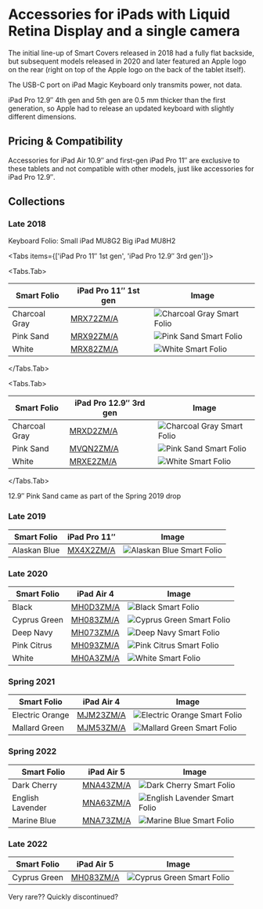 
# Accessories for iPads with Liquid Retina Display and a single camera


The initial line-up of Smart Covers released in 2018 had a fully flat backside, but subsequent models released in 2020 and later featured an Apple logo on the rear (right on top of the Apple logo on the back of the tablet itself).

The USB-C port on iPad Magic Keyboard only transmits power, not data.

iPad Pro 12.9″ 4th gen and 5th gen are 0.5 mm thicker than the first generation, so Apple had to release an updated keyboard with slightly different dimensions.


## Pricing & Compatibility

Accessories for iPad Air 10.9″ and first-gen iPad Pro 11″ are exclusive to these tablets and not compatible with other models, just like accessories for iPad Pro 12.9″.

## Collections

### Late 2018

Keyboard Folio:
Small iPad MU8G2
Big iPad MU8H2

<Tabs
  items={['iPad Pro 11″ 1st gen', 'iPad Pro 12.9″ 3rd gen']}>

<Tabs.Tab>

| Smart Folio   | iPad Pro 11″ 1st gen          | Image                                               |
| ------------- | ----------------------------- | --------------------------------------------------- |
| Charcoal Gray | [MRX72ZM/A](/everycase/MRX72) | ![Charcoal Gray Smart Folio](/everyphone/MRX72.png) |
| Pink Sand     | [MRX92ZM/A](/everycase/MRX92) | ![Pink Sand Smart Folio](/everyphone/MRX92.png)     |
| White         | [MRX82ZM/A](/everycase/MRX82) | ![White Smart Folio](/everyphone/MRX82.png)         |

</Tabs.Tab>

<Tabs.Tab>

| Smart Folio   | iPad Pro 12.9″ 3rd gen        | Image                                               |
| ------------- | ----------------------------- | --------------------------------------------------- |
| Charcoal Gray | [MRXD2ZM/A](/everycase/MRXD2) | ![Charcoal Gray Smart Folio](/everyphone/MRXD2.png) |
| Pink Sand     | [MVQN2ZM/A](/everycase/MVQN2) | ![Pink Sand Smart Folio](/everyphone/MVQN2.png)     |
| White         | [MRXE2ZM/A](/everycase/MRXE2) | ![White Smart Folio](/everyphone/MRXE2.png)         |

</Tabs.Tab>
</Tabs>

12.9″ Pink Sand came as part of the Spring 2019 drop

### Late 2019

| Smart Folio  | iPad Pro 11″                  | Image                                              |
| ------------ | ----------------------------- | -------------------------------------------------- |
| Alaskan Blue | [MX4X2ZM/A](/everycase/MX4X2) | ![Alaskan Blue Smart Folio](/everyphone/MX4X2.png) |

### Late 2020

| Smart Folio  | iPad Air 4                    | Image                                              |
| ------------ | ----------------------------- | -------------------------------------------------- |
| Black        | [MH0D3ZM/A](/everycase/MH0D3) | ![Black Smart Folio](/everyphone/MH0D3.png)        |
| Cyprus Green | [MH083ZM/A](/everycase/MH083) | ![Cyprus Green Smart Folio](/everyphone/MH083.png) |
| Deep Navy    | [MH073ZM/A](/everycase/MH073) | ![Deep Navy Smart Folio](/everyphone/MH073.png)    |
| Pink Citrus  | [MH093ZM/A](/everycase/MH093) | ![Pink Citrus Smart Folio](/everyphone/MH093.png)  |
| White        | [MH0A3ZM/A](/everycase/MH0A3) | ![White Smart Folio](/everyphone/MH0A3.png)        |

### Spring 2021

| Smart Folio     | iPad Air 4                    | Image                                                 |
| --------------- | ----------------------------- | ----------------------------------------------------- |
| Electric Orange | [MJM23ZM/A](/everycase/MJM23) | ![Electric Orange Smart Folio](/everyphone/MJM23.png) |
| Mallard Green   | [MJM53ZM/A](/everycase/MJM53) | ![Mallard Green Smart Folio](/everyphone/MJM53.png)   |

### Spring 2022

| Smart Folio      | iPad Air 5                    | Image                                                  |
| ---------------- | ----------------------------- | ------------------------------------------------------ |
| Dark Cherry      | [MNA43ZM/A](/everycase/MNA43) | ![Dark Cherry Smart Folio](/everyphone/MNA43.png)      |
| English Lavender | [MNA63ZM/A](/everycase/MNA63) | ![English Lavender Smart Folio](/everyphone/MNA63.png) |
| Marine Blue      | [MNA73ZM/A](/everycase/MNA73) | ![Marine Blue Smart Folio](/everyphone/MNA73.png)      |

### Late 2022

| Smart Folio  | iPad Air 5                    | Image                                              |
| ------------ | ----------------------------- | -------------------------------------------------- |
| Cyprus Green | [MH083ZM/A](/everycase/MH083) | ![Cyprus Green Smart Folio](/everyphone/MH083.png) |

Very rare?? Quickly discontinued?
